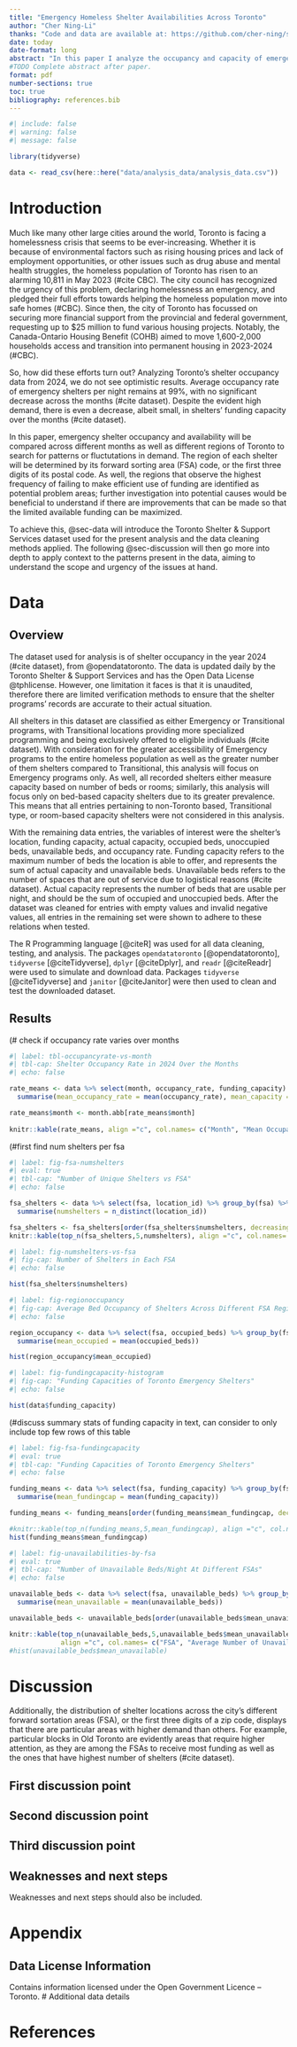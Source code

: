 ```yaml
---
title: "Emergency Homeless Shelter Availabilities Across Toronto"
author: "Cher Ning-Li"
thanks: "Code and data are available at: https://github.com/cher-ning/shelter_occupancies"
date: today
date-format: long
abstract: "In this paper I analyze the occupancy and capacity of emergency homeless shelters across Toronto."
#TODO Complete abstract after paper.
format: pdf
number-sections: true
toc: true
bibliography: references.bib
---
```


```r
#| include: false
#| warning: false
#| message: false

library(tidyverse)

data <- read_csv(here::here("data/analysis_data/analysis_data.csv"))
```


# Introduction

Much like many other large cities around the world, Toronto is facing a homelessness crisis that seems to be ever-increasing. Whether it is because of environmental factors such as rising housing prices and lack of employment opportunities, or other issues such as drug abuse and mental health struggles, the homeless population of Toronto has risen to an alarming 10,811 in May 2023 (#cite CBC). The city council has recognized the urgency of this problem, declaring homelessness an emergency, and pledged their full efforts towards helping the homeless population move into safe homes (#CBC). Since then, the city of Toronto has focussed on securing more financial support from the provincial and federal government, requesting up to $25 million to fund various housing projects. Notably, the Canada-Ontario Housing Benefit (COHB) aimed to move 1,600-2,000 households access and transition into permanent housing in 2023-2024 (#CBC).

So, how did these efforts turn out? Analyzing Toronto's shelter occupancy data from 2024, we do not see optimistic results. Average occupancy rate of emergency shelters per night remains at 99%, with no significant decrease across the months (#cite dataset). Despite the evident high demand, there is even a decrease, albeit small, in shelters' funding capacity over the months (#cite dataset).

In this paper, emergency shelter occupancy and availability will be compared across different months as well as different regions of Toronto to search for patterns or fluctutations in demand. The region of each shelter will be determined by its forward sorting area (FSA) code, or the first three digits of its postal code. As well, the regions that observe the highest frequency of failing to make efficient use of funding are identified as potential problem areas; further investigation into potential causes would be beneficial to understand if there are improvements that can be made so that the limited available funding can be maximized.

To achieve this, @sec-data will introduce the Toronto Shelter & Support Services dataset used for the present analysis and the data cleaning methods applied. The following @sec-discussion will then go more into depth to apply context to the patterns present in the data, aiming to understand the scope and urgency of the issues at hand. 

# Data {#sec-data}

## Overview {#data-overview}

The dataset used for analysis is of shelter occupancy in the year 2024 (#cite dataset), from @opendatatoronto. The data is updated daily by the Toronto Shelter & Support Services and has the Open Data License @tphlicense. However, one limitation it faces is that it is unaudited, therefore there are limited verification methods to ensure that the shelter programs' records are accurate to their actual situation. 

All shelters in this dataset are classified as either Emergency or Transitional programs, with Transitional locations providing more specialized programming and being exclusively offered to eligible individuals (#cite dataset). With consideration for the greater accessibility of Emergency programs to the entire homeless population as well as the greater number of them shelters compared to Transitional, this analysis will focus on Emergency programs only. As well, all recorded shelters either measure capacity based on number of beds or rooms; similarly, this analysis will focus only on bed-based capacity shelters due to its greater prevalence. This means that all entries pertaining to non-Toronto based, Transitional type, or room-based capacity shelters were not considered in this analysis. 

With the remaining data entries, the variables of interest were the shelter's location, funding capacity, actual capacity, occupied beds, unoccupied beds, unavailable beds, and occupancy rate. Funding capacity refers to the maximum number of beds the location is able to offer, and represents the sum of actual capacity and unavailable beds. Unavailable beds refers to the number of spaces that are out of service due to logistical reasons (#cite dataset). Actual capacity represents the number of beds that are usable per night, and should be the sum of occupied and unoccupied beds. After the dataset was cleaned for entries with empty values and invalid negative values, all entries in the remaining set were shown to adhere to these relations when tested.

The R Programming language [@citeR] was used for all data cleaning, testing, and analysis. The packages `opendatatoronto` [@opendatatoronto], `tidyverse` [@citeTidyverse], `dplyr` [@citeDplyr], and `readr` [@citeReadr] were used to simulate and download data. Packages `tidyverse` [@citeTidyverse] and `janitor` [@citeJanitor] were then used to clean and test the downloaded dataset.

## Results {#data-findings}

(# check if occupancy rate varies over months
```r
#| label: tbl-occupancyrate-vs-month
#| tbl-cap: Shelter Occupancy Rate in 2024 Over the Months
#| echo: false

rate_means <- data %>% select(month, occupancy_rate, funding_capacity) %>% group_by(month) %>% 
  summarise(mean_occupancy_rate = mean(occupancy_rate), mean_capacity = mean(funding_capacity))

rate_means$month <- month.abb[rate_means$month]
  
knitr::kable(rate_means, align ="c", col.names= c("Month", "Mean Occupancy Rate", "Mean Funding Capacity"))

```



(#first find num shelters per fsa
```r
#| label: fig-fsa-numshelters
#| eval: true
#| tbl-cap: "Number of Unique Shelters vs FSA"
#| echo: false

fsa_shelters <- data %>% select(fsa, location_id) %>% group_by(fsa) %>% 
  summarise(numshelters = n_distinct(location_id))

fsa_shelters <- fsa_shelters[order(fsa_shelters$numshelters, decreasing = TRUE), ]
knitr::kable(top_n(fsa_shelters,5,numshelters), align ="c", col.names= c("FSA", "Number of Shelter Locations"))

```
```r
#| label: fig-numshelters-vs-fsa
#| fig-cap: Number of Shelters in Each FSA
#| echo: false

hist(fsa_shelters$numshelters)
```

```r
#| label: fig-regionoccupancy
#| fig-cap: Average Bed Occupancy of Shelters Across Different FSA Regions
#| echo: false

region_occupancy <- data %>% select(fsa, occupied_beds) %>% group_by(fsa) %>%
  summarise(mean_occupied = mean(occupied_beds))

hist(region_occupancy$mean_occupied)

```
```r
#| label: fig-fundingcapacity-histogram
#| fig-cap: "Funding Capacities of Toronto Emergency Shelters"
#| echo: false

hist(data$funding_capacity)
```

(#discuss summary stats of funding capacity in text, can consider to only include top few rows of this table
```r
#| label: fig-fsa-fundingcapacity
#| eval: true
#| tbl-cap: "Funding Capacities of Toronto Emergency Shelters"
#| echo: false

funding_means <- data %>% select(fsa, funding_capacity) %>% group_by(fsa) %>% 
  summarise(mean_fundingcap = mean(funding_capacity))

funding_means <- funding_means[order(funding_means$mean_fundingcap, decreasing = TRUE), ]

#knitr::kable(top_n(funding_means,5,mean_fundingcap), align ="c", col.names= c("FSA", "Mean Funding Capacity"))
hist(funding_means$mean_fundingcap)
```

```r
#| label: fig-unavailabilities-by-fsa
#| eval: true
#| tbl-cap: "Number of Unavailable Beds/Night At Different FSAs"
#| echo: false

unavailable_beds <- data %>% select(fsa, unavailable_beds) %>% group_by(fsa) %>% 
  summarise(mean_unavailable = mean(unavailable_beds))

unavailable_beds <- unavailable_beds[order(unavailable_beds$mean_unavailable, decreasing = TRUE), ]

knitr::kable(top_n(unavailable_beds,5,unavailable_beds$mean_unavailable), 
             align ="c", col.names= c("FSA", "Average Number of Unavailable Beds"))
#hist(unavailable_beds$mean_unavailable)
```


# Discussion {#sec-discussion}
Additionally, the distribution of shelter locations across the city's different forward sortation areas (FSA), or the first three digits of a zip code, displays that there are particular areas with higher demand than others. For example, particular blocks in Old Toronto are evidently areas that require higher attention, as they are among the FSAs to receive most funding as well as the ones that have highest number of shelters (#cite dataset).

## First discussion point {#sec-first-point}

## Second discussion point

## Third discussion point

## Weaknesses and next steps

Weaknesses and next steps should also be included.

\newpage

\appendix

# Appendix {-}
## Data License Information
Contains information licensed under the Open Government Licence – Toronto.
# Additional data details



\newpage


# References